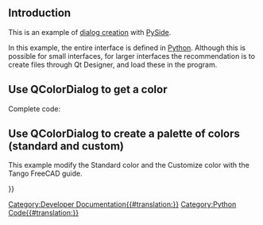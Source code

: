 <languages/>
<translate>

== Introduction == <!--T:1-->

<!--T:2-->
This is an example of [[Dialog_creation|dialog creation]] with [[PySide|PySide]].

<!--T:3-->
In this example, the entire interface is defined in [[Python|Python]]. Although this is possible for small interfaces, for larger interfaces the recommendation is to create {{FileName|.ui}} files through Qt Designer, and load these in the program.

==Use QColorDialog to get a color== <!--T:4-->

<!--T:5-->
Complete code:
</translate>
{{Code|code=
# -*- coding: utf-8 -*-
# https://deptinfo-ensip.univ-poitiers.fr/ENS/pyside-docs/PySide/QtGui/QColor.html
import PySide
from PySide import QtGui ,QtCore
from PySide.QtGui import *
from PySide.QtCore import *
path = FreeCAD.ConfigGet("UserAppData")

couleur = QtGui.QColorDialog.getColor()
if couleur.isValid():
    red   = int(str(couleur.name()[1:3]),16)    # decode hexadecimal to int()
    green = int(str(couleur.name()[3:5]),16)    # decode hexadecimal to int()
    blue  = int(str(couleur.name()[5:7]),16)    # decode hexadecimal to int()

    print(couleur)                              # 
    print("hexadecimal ",couleur.name())        # color format hexadecimal mode 16
    print("Red   color ",red)                   # color format decimal
    print("Green color ",green)                 # color format decimal
    print("Blue  color ",blue)                  # color format decimal

}}
<translate>

==Use QColorDialog to create a palette of colors (standard and custom)== <!--T:6-->

<!--T:7-->
This example modify the Standard color and the Customize color with the Tango FreeCAD guide.

</translate>
{{Code|code=
# -*- coding: utf-8 -*-
# https://deptinfo-ensip.univ-poitiers.fr/ENS/pyside-docs/PySide/QtGui/QColor.html
import PySide
from PySide import QtGui ,QtCore
from PySide.QtGui import *
from PySide.QtCore import *

###############################################
##        Window colors organisation         ##
##        __________________________         ##
## StandardColor:                            ##
##                                           ##
##           Colonnes:                       ##
##           1:  2:  3:  4:  5:  6:  7:  8:  ##
##          _______________________________  ##
## Line 1:   0   6   12  18  24  30  36  42  ##
## Line 2:   1   7   13  19  25  31  37  43  ##
## Line 3:   2   8   14  20  26  32  38  44  ##
## Line 4:   3   9   15  21  27  33  39  45  ##
## Line 5:   4   10  16  22  28  34  40  46  ##
## Line 6:   5   11  17  23  29  35  41  47  ##
##                                           ##
## CustomColor:                              ##
##                                           ##
##           Colonnes:                       ##
##           1:  2:  3:  4:  5:  6:  7:  8:  ##
##          _______________________________  ##
## Line 1:   0   2   4   6   8   10  12  14  ##
## Line 2:   1   3   5   7   9   11  13  15  ##
##                                           ##
###############################################

color_Dialog   = QtGui.QColorDialog()
# FreeCAD-Tango
# Customize the colors in the standard box (in numeric mode)
#
#### Dialog line 1
color_Dialog.setStandardColor( 0, QtGui.QColor(252, 233,  79 , 0).rgba())    # Butte 1
color_Dialog.setStandardColor( 6, QtGui.QColor(237, 212,   0 , 0).rgba())    # Butte 2
color_Dialog.setStandardColor(12, QtGui.QColor(196, 160,   0 , 0).rgba())    # Butte 3
color_Dialog.setStandardColor(18, QtGui.QColor( 48,  43,   0 , 0).rgba())    # Butte 4

color_Dialog.setStandardColor(24, QtGui.QColor(138, 226,  52 , 0).rgba())    # Chameleo 1
color_Dialog.setStandardColor(30, QtGui.QColor(115, 210,  22 , 0).rgba())    # Chameleo 2
color_Dialog.setStandardColor(36, QtGui.QColor( 78, 154,   6 , 0).rgba())    # Chameleo 3
color_Dialog.setStandardColor(42, QtGui.QColor( 23,  42,   4 , 0).rgba())    # Chameleo 4
#### Dialog line 2
color_Dialog.setStandardColor( 1, QtGui.QColor(252, 175,  62 , 0).rgba())    # Orang 1
color_Dialog.setStandardColor( 7, QtGui.QColor(245, 121,   0 , 0).rgba())    # Orang 2
color_Dialog.setStandardColor(13, QtGui.QColor(206,  92,   0 , 0).rgba())    # Orang 3
color_Dialog.setStandardColor(19, QtGui.QColor( 50,  25,   0 , 0).rgba())    # Orang 4

color_Dialog.setStandardColor(25, QtGui.QColor(114, 159, 207 , 0).rgba())    # Sky Blu 1
color_Dialog.setStandardColor(31, QtGui.QColor( 52, 101, 164 , 0).rgba())    # Sky Blu 2
color_Dialog.setStandardColor(37, QtGui.QColor( 32,  74, 135 , 0).rgba())    # Sky Blu 3
color_Dialog.setStandardColor(43, QtGui.QColor( 11,  21,  33 , 0).rgba())    # Sky Blu 4
#### Dialog line 3
color_Dialog.setStandardColor( 2, QtGui.QColor(173, 127, 168 , 0).rgba())    # Plu 1
color_Dialog.setStandardColor( 8, QtGui.QColor(117,  80, 123 , 0).rgba())    # Plu 2
color_Dialog.setStandardColor(14, QtGui.QColor( 92,  53, 102 , 0).rgba())    # Plu 3
color_Dialog.setStandardColor(20, QtGui.QColor( 23,  16,  24 , 0).rgba())    # Plu 4

color_Dialog.setStandardColor(26, QtGui.QColor(233, 185, 110 , 0).rgba())    # Chocolat 1
color_Dialog.setStandardColor(32, QtGui.QColor(193, 125,  17 , 0).rgba())    # Chocolat 2
color_Dialog.setStandardColor(38, QtGui.QColor(143,  89,   2 , 0).rgba())    # Chocolat 3
color_Dialog.setStandardColor(44, QtGui.QColor( 39,  25,   3 , 0).rgba())    # Chocolat 4
#### Dialog line 4
color_Dialog.setStandardColor( 3, QtGui.QColor(239,  41,  41 , 0).rgba())    # Scarle Re 1
color_Dialog.setStandardColor( 9, QtGui.QColor(204,   0,   0 , 0).rgba())    # Scarle Re 2
color_Dialog.setStandardColor(15, QtGui.QColor(164,   0,   0 , 0).rgba())    # Scarle Re 3
color_Dialog.setStandardColor(21, QtGui.QColor( 40,   0,   0 , 0).rgba())    # Scarle Re 4

color_Dialog.setStandardColor(27, QtGui.QColor( 52, 224, 226 , 0).rgba())    # FreeTea 1
color_Dialog.setStandardColor(33, QtGui.QColor( 22, 208, 210 , 0).rgba())    # FreeTea 2
color_Dialog.setStandardColor(39, QtGui.QColor(  6, 152, 154 , 0).rgba())    # FreeTea 3
color_Dialog.setStandardColor(45, QtGui.QColor(  4,  42,  42 , 0).rgba())    # FreeTea 4
#### Dialog line 5
color_Dialog.setStandardColor( 4, QtGui.QColor(255, 255, 255 , 0).rgba())    # Snow White

color_Dialog.setStandardColor(10, QtGui.QColor(238, 238, 236 , 0).rgba())    # Aluminiu 1
color_Dialog.setStandardColor(16, QtGui.QColor(211, 215, 207 , 0).rgba())    # Aluminiu 2
color_Dialog.setStandardColor(22, QtGui.QColor(186, 189, 182 , 0).rgba())    # Aluminiu 3

color_Dialog.setStandardColor(28, QtGui.QColor(136, 138, 133 , 0).rgba())    # Aluminiu 4
color_Dialog.setStandardColor(34, QtGui.QColor( 85,  87,  83 , 0).rgba())    # Aluminiu 5
color_Dialog.setStandardColor(40, QtGui.QColor( 46,  52,  54 , 0).rgba())    # Aluminiu 6

color_Dialog.setStandardColor(46, QtGui.QColor(  0,   0,   0 , 0).rgba())    # Je Black
#### Dialog line 6
color_Dialog.setStandardColor( 5, QtGui.QColor(255, 255, 255 , 0).rgba())    # Snow White
color_Dialog.setStandardColor(11, QtGui.QColor(255,   0,   0 , 0).rgba())    # Aluminiu 1
color_Dialog.setStandardColor(17, QtGui.QColor(  0, 255,   0 , 0).rgba())    # Aluminiu 2
color_Dialog.setStandardColor(23, QtGui.QColor(  0,   0, 255 , 0).rgba())    # Aluminiu 3

color_Dialog.setStandardColor(29, QtGui.QColor(255, 255,   0 , 0).rgba())    # Aluminiu 4
color_Dialog.setStandardColor(35, QtGui.QColor(255,   0, 255 , 0).rgba())    # Aluminiu 5
color_Dialog.setStandardColor(41, QtGui.QColor(  0, 255, 255 , 0).rgba())    # Aluminiu 6
color_Dialog.setStandardColor(47, QtGui.QColor(  0,   0,   0 , 0).rgba())    # Je Black
color_Dialog.setStandardColor(47, QtGui.QColor(  0,   0,   0 , 0).rgba())    # Je Black

#### Customize the colors to Dialog CustomColor (in hexadecimal converted in numeric mode)
# Use the Yellow tones for tools that create objects.
# Dialog line 1
color_Dialog.setCustomColor(0, QtGui.QColor( int("fc",16),int("e9",16),int("4f",16) , 0).rgba()) # hexadecimal converted in int
color_Dialog.setCustomColor(2, QtGui.QColor( int("ed",16),int("d4",16),int("00",16) , 0).rgba()) # hexadecimal converted in int
color_Dialog.setCustomColor(4, QtGui.QColor( int("c4",16),int("a0",16),int("00",16) , 0).rgba()) # hexadecimal converted in int
color_Dialog.setCustomColor(6, QtGui.QColor( int("30",16),int("2b",16),int("00",16) , 0).rgba()) # hexadecimal converted in int

# Use the Blue tones for tools that modify objects
color_Dialog.setCustomColor(8, QtGui.QColor( int("72",16),int("9f",16),int("cf",16) , 0).rgba()) # hexadecimal converted in int
color_Dialog.setCustomColor(10,QtGui.QColor( int("34",16),int("65",16),int("a4",16) , 0).rgba()) # hexadecimal converted in int
color_Dialog.setCustomColor(12,QtGui.QColor( int("20",16),int("4a",16),int("87",16) , 0).rgba()) # hexadecimal converted in int
color_Dialog.setCustomColor(14,QtGui.QColor( int("0b",16),int("15",16),int("21",16) , 0).rgba()) # hexadecimal converted in int

# Use the Teal tones for view-related tools
# Dialog line 2
color_Dialog.setCustomColor(1, QtGui.QColor( int("34",16),int("e0",16),int("e2",16) , 0).rgba()) # hexadecimal converted in int
color_Dialog.setCustomColor(3, QtGui.QColor( int("16",16),int("d0",16),int("d2",16) , 0).rgba()) # hexadecimal converted in int
color_Dialog.setCustomColor(5, QtGui.QColor( int("06",16),int("98",16),int("9a",16) , 0).rgba()) # hexadecimal converted in int
color_Dialog.setCustomColor(7, QtGui.QColor( int("04",16),int("2a",16),int("2a",16) , 0).rgba()) # hexadecimal converted in int

# Use the Red tones for Constraint related tools
color_Dialog.setCustomColor(9, QtGui.QColor( int("ef",16),int("29",16),int("29",16) , 0).rgba()) # hexadecimal converted in int
color_Dialog.setCustomColor(11,QtGui.QColor( int("cc",16),int("00",16),int("00",16) , 0).rgba()) # hexadecimal converted in int
color_Dialog.setCustomColor(13,QtGui.QColor( int("a4",16),int("00",16),int("00",16) , 0).rgba()) # hexadecimal converted in int
color_Dialog.setCustomColor(15,QtGui.QColor( int("28",16),int("00",16),int("00",16) , 0).rgba()) # hexadecimal converted in int

Color = color_Dialog.getColor()                                   # Color.name() extract the color in Hexadecimal mode (#ad7fa8)

if Color.isValid():

    print("__.name()___________")
    print("hexadecimal         ", Color.name())                   # color format hexadecimal mode 16
    red   = int(str( Color.name()[1:3]),16 )                      # decode hexadecimal to int()
    green = int(str( Color.name()[3:5]),16 )                      # decode hexadecimal to int()
    blue  = int(str( Color.name()[5:7]),16 )                      # decode hexadecimal to int()

    print("Red   color decimal ", str( Color.name()[1:3]), red )  # color format hex to decimal
    print("Green color decimal ", str( Color.name()[3:5]), green )# color format hex to decimal
    print("Blue  color decimal ", str( Color.name()[5:7]), blue ) # color format hex to decimal

    print("__.red()____________")
    print("Red   color decimal ", Color.red() )                   # extract the color RGBa with Qt (0 to 255)
    print("Green color decimal ", Color.green() )                 # extract the color RGBa with Qt (0 to 255)
    print("Blue  color decimal ", Color.blue() )                  # extract the color RGBa with Qt (0 to 255)
    print("Alpha       decimal ", Color.alpha() )                 # extract the color RGBa with Qt (0 to 255)

    print("__.redF()___________")
    print("Red   color float   ", Color.redF() )                  # extract the color RGBa with Qt (0.0 to 1.0) as FreeCAD
    print("Green color float   ", Color.greenF() )                # extract the color RGBa with Qt (0.0 to 1.0) as FreeCAD
    print("Blue  color float   ", Color.blueF() )                 # extract the color RGBa with Qt (0.0 to 1.0) as FreeCAD
    print("Alpha       float   ", Color.alphaF() )                # extract the color RGBa with Qt (0.0 to 1.0) as FreeCAD
    print("__enjoy_____________")

else:
    Color = ""
}}
<translate>

</translate>
{{Powerdocnavi{{#translation:}}}}
[[Category:Developer Documentation{{#translation:}}]]
[[Category:Python Code{{#translation:}}]]
{{clear}}